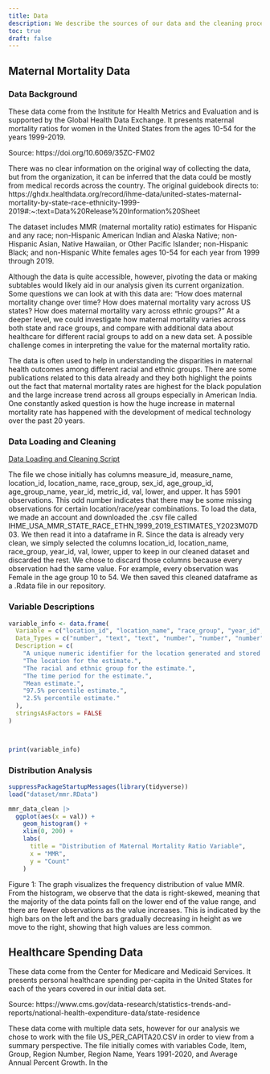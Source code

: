 ```yaml
---
title: Data
description: We describe the sources of our data and the cleaning process.
toc: true
draft: false
---
```


## Maternal Mortality Data

### Data Background
These data come from the Institute for Health Metrics and Evaluation and is supported by the Global Health Data Exchange.  It presents maternal mortality ratios for women in the United States from the ages 10-54 for the years 1999-2019. 

Source: https://doi.org/10.6069/35ZC-FM02

There was no clear information on the original way of collecting the data, but from the organization, it can be inferred that the data could be mostly from medical records across the country. The original guidebook directs to: https://ghdx.healthdata.org/record/ihme-data/united-states-maternal-mortality-by-state-race-ethnicity-1999-2019#:~:text=Data%20Release%20Information%20Sheet

The dataset includes MMR (maternal mortality ratio) estimates for Hispanic and any race; non-Hispanic American Indian and Alaska Native; non-Hispanic Asian, Native Hawaiian, or Other Pacific Islander; non-Hispanic Black; and non-Hispanic White females ages 10-54 for each year from 1999 through 2019.

Although the data is quite accessible,  however, pivoting the data or making subtables would likely aid in our analysis given its current organization. Some questions we can look at with this data are: “How does maternal mortality change over time? How does maternal mortality vary across US states? How does maternal mortality vary across ethnic groups?” At a deeper level, we could investigate how maternal mortality varies across both state and race groups, and compare with additional data about healthcare for different racial groups to add on a new data set. A possible challenge comes in interpreting the value for the maternal mortality ratio.

The data is often used to help in understanding the disparities in maternal health outcomes among different racial and ethnic groups. There are some publications related to this data already and they both highlight the points out the fact that maternal mortality rates are highest for the black population and the large increase trend across all groups especially in American India. One constantly asked question is how the huge increase in maternal mortality rate has happened with the development of medical technology over the past 20 years.

### Data Loading and Cleaning

[Data Loading and Cleaning Script](scripts/load_and_clean_data.R)

The file we chose initially has columns measure_id, measure_name, location_id, location_name, race_group, sex_id, age_group_id, age_group_name, year_id, metric_id, val, lower, and upper. It has 5901 observations. This odd number indicates that there may be some missing observations for certain location/race/year combinations. To load the data, we made an account and downloaded the .csv file called IHME_USA_MMR_STATE_RACE_ETHN_1999_2019_ESTIMATES_Y2023M07D03. We then read it into a dataframe in R. Since the data is already very clean, we simply selected the columns location_id, location_name, race_group, year_id, val, lower, upper to keep in our cleaned dataset and discarded the rest. We chose to discard those columns because every observation had the same value. For example, every observation was Female in the age group 10 to 54. We then saved this cleaned dataframe as a .Rdata file in our repository.

### Variable Descriptions

``` r

variable_info <- data.frame(
  Variable = c("location_id", "location_name", "race_group", "year_id", "val", "lower", "upper"),
  Data_Types = c("number", "text", "text", "number", "number", "number", "number"),
  Description = c(
    "A unique numeric identifier for the location generated and stored in an IHME database of data dimensions.",
    "The location for the estimate.",
    "The racial and ethnic group for the estimate.",
    "The time period for the estimate.",
    "Mean estimate.",
    "97.5% percentile estimate.",
    "2.5% percentile estimate."
  ),
  stringsAsFactors = FALSE
)



print(variable_info)
```

### Distribution Analysis

```r
suppressPackageStartupMessages(library(tidyverse))
load("dataset/mmr.RData")

mmr_data_clean |>
  ggplot(aes(x = val)) + 
    geom_histogram() + 
    xlim(0, 200) + 
    labs(
      title = "Distribution of Maternal Mortality Ratio Variable",
      x = "MMR",
      y = "Count"
    )
```

Figure 1: The graph visualizes the frequency distribution of value MMR. From the histogram, we observe that the data is right-skewed, meaning that the majority of the data points fall on the lower end of the value range, and there are fewer observations as the value increases. This is indicated by the high bars on the left and the bars gradually decreasing in height as we move to the right, showing that high values are less common.


## Healthcare Spending Data

These data come from the Center for Medicare and Medicaid Services. It presents personal healthcare spending per-capita in the United States for each of the years covered in our initial data set.

Source: https://www.cms.gov/data-research/statistics-trends-and-reports/national-health-expenditure-data/state-residence

These data come with multiple data sets, however for our analysis we chose to work with the file US_PER_CAPITA20.CSV in order to view from a summary perspective. The file initially comes with variables Code, Item, Group, Region Number, Region Name, Years 1991-2020, and Average Annual Percent Growth. In the



